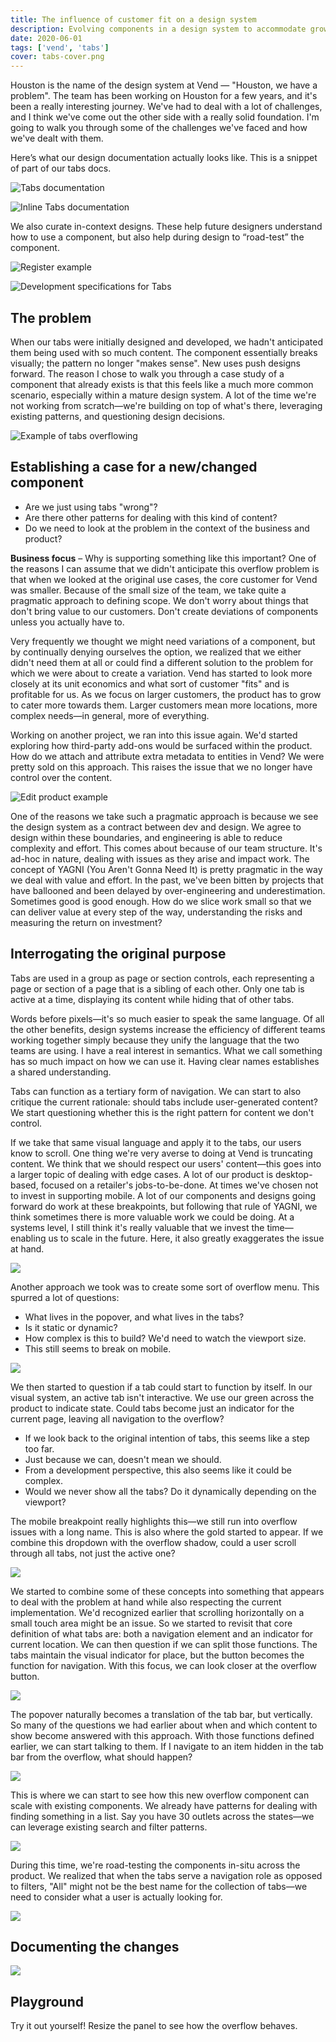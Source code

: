 ```yaml
---
title: The influence of customer fit on a design system
description: Evolving components in a design system to accommodate growing customer needs and complex content.
date: 2020-06-01
tags: ['vend', 'tabs']
cover: tabs-cover.png
---
```



<ResponsivePreview width={400}>
  <TabsExample />
</ResponsivePreview>

Houston is the name of the design system at Vend — "Houston, we have a problem". The team has been working on Houston for a few years, and it's been a really interesting journey. We've had to deal with a lot of challenges, and I think we've come out the other side with a really solid foundation. I'm going to walk you through some of the challenges we've faced and how we've dealt with them.

Here’s what our design documentation actually looks like. This is a snippet of part of our tabs docs.

![Tabs documentation](tabs-docs.png)

![Inline Tabs documentation](tabs-inline-docs.png)

We also curate in-context designs. These help future designers understand how to use a component, but also help during design to “road-test” the component.

![Register example](register-example.png)

![Development specifications for Tabs](specs.png)

## The problem

When our tabs were initially designed and developed, we hadn't anticipated them being used with so much content. The component essentially breaks visually; the pattern no longer "makes sense". New uses push designs forward. The reason I chose to walk you through a case study of a component that already exists is that this feels like a much more common scenario, especially within a mature design system. A lot of the time we're not working from scratch—we're building on top of what's there, leveraging existing patterns, and questioning design decisions.

![Example of tabs overflowing](register-overflow-example.png)

## Establishing a case for a new/changed component

- Are we just using tabs "wrong"?
- Are there other patterns for dealing with this kind of content?
- Do we need to look at the problem in the context of the business and product?

**Business focus** – Why is supporting something like this important? One of the reasons I can assume that we didn't anticipate this overflow problem is that when we looked at the original use cases, the core customer for Vend was smaller. Because of the small size of the team, we take quite a pragmatic approach to defining scope. We don't worry about things that don't bring value to our customers. Don't create deviations of components unless you actually have to. 

Very frequently we thought we might need variations of a component, but by continually denying ourselves the option, we realized that we either didn't need them at all or could find a different solution to the problem for which we were about to create a variation. Vend has started to look more closely at its unit economics and what sort of customer "fits" and is profitable for us. As we focus on larger customers, the product has to grow to cater more towards them. Larger customers mean more locations, more complex needs—in general, more of everything.

Working on another project, we ran into this issue again. We'd started exploring how third-party add-ons would be surfaced within the product. How do we attach and attribute extra metadata to entities in Vend? We were pretty sold on this approach. This raises the issue that we no longer have control over the content.

![Edit product example](edit-product.png)

One of the reasons we take such a pragmatic approach is because we see the design system as a contract between dev and design. We agree to design within these boundaries, and engineering is able to reduce complexity and effort. This comes about because of our team structure. It's ad-hoc in nature, dealing with issues as they arise and impact work. The concept of YAGNI (You Aren't Gonna Need It) is pretty pragmatic in the way we deal with value and effort. In the past, we've been bitten by projects that have ballooned and been delayed by over-engineering and underestimation. Sometimes good is good enough. How do we slice work small so that we can deliver value at every step of the way, understanding the risks and measuring the return on investment?

## Interrogating the original purpose

Tabs are used in a group as page or section controls, each representing a page or section of a page that is a sibling of each other. Only one tab is active at a time, displaying its content while hiding that of other tabs.

Words before pixels—it's so much easier to speak the same language. Of all the other benefits, design systems increase the efficiency of different teams working together simply because they unify the language that the two teams are using. I have a real interest in semantics. What we call something has so much impact on how we can use it. Having clear names establishes a shared understanding.

Tabs can function as a tertiary form of navigation. We can start to also critique the current rationale: should tabs include user-generated content? We start questioning whether this is the right pattern for content we don't control.

If we take that same visual language and apply it to the tabs, our users know to scroll. One thing we're very averse to doing at Vend is truncating content. We think that we should respect our users' content—this goes into a larger topic of dealing with edge cases. A lot of our product is desktop-based, focused on a retailer's jobs-to-be-done. At times we've chosen not to invest in supporting mobile. A lot of our components and designs going forward do work at these breakpoints, but following that rule of YAGNI, we think sometimes there is more valuable work we could be doing. At a systems level, I still think it's really valuable that we invest the time—enabling us to scale in the future. Here, it also greatly exaggerates the issue at hand.

![](exploration-overflow-scroll.png)

Another approach we took was to create some sort of overflow menu. This spurred a lot of questions:
- What lives in the popover, and what lives in the tabs?
- Is it static or dynamic?
- How complex is this to build? We'd need to watch the viewport size.
- This still seems to break on mobile.

![](exploration-overflow-start.png)

We then started to question if a tab could start to function by itself. In our visual system, an active tab isn't interactive. We use our green across the product to indicate state. Could tabs become just an indicator for the current page, leaving all navigation to the overflow?

- If we look back to the original intention of tabs, this seems like a step too far.
- Just because we can, doesn't mean we should.
- From a development perspective, this also seems like it could be complex.
- Would we never show all the tabs? Do it dynamically depending on the viewport?

The mobile breakpoint really highlights this—we still run into overflow issues with a long name. This is also where the gold started to appear. If we combine this dropdown with the overflow shadow, could a user scroll through all tabs, not just the active one?

![](exploration-overflow-single-active.png)

We started to combine some of these concepts into something that appears to deal with the problem at hand while also respecting the current implementation. We'd recognized earlier that scrolling horizontally on a small touch area might be an issue. So we started to revisit that core definition of what tabs are: both a navigation element and an indicator for current location. We can then question if we can split those functions. The tabs maintain the visual indicator for place, but the button becomes the function for navigation. With this focus, we can look closer at the overflow button.

![](exploration-overflow-combo.png)

The popover naturally becomes a translation of the tab bar, but vertically. So many of the questions we had earlier about when and which content to show become answered with this approach. With those functions defined earlier, we can start talking to them. If I navigate to an item hidden in the tab bar from the overflow, what should happen?

![](exploration-example.png)

This is where we can start to see how this new overflow component can scale with existing components. We already have patterns for dealing with finding something in a list. Say you have 30 outlets across the states—we can leverage existing search and filter patterns.

![](exploration-crit.png)

During this time, we're road-testing the components in-situ across the product. We realized that when the tabs serve a navigation role as opposed to filters, "All" might not be the best name for the collection of tabs—we need to consider what a user is actually looking for.

![](roadtest.png)

## Documenting the changes

![](documentation.png)


## Playground 

Try it out yourself! Resize the panel to see how the overflow behaves.

<ResponsivePreview width={600}>
  <TabsExample />
</ResponsivePreview>
